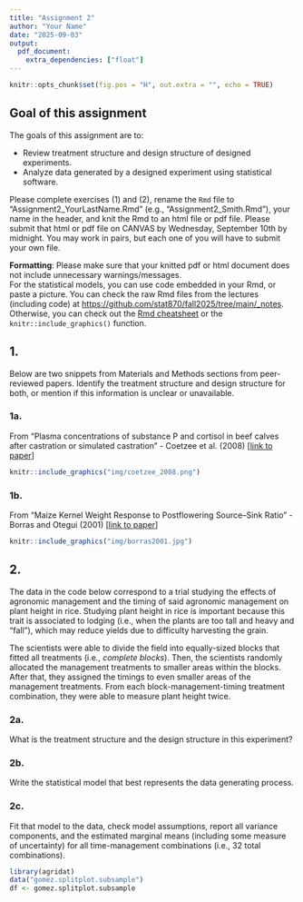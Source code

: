 ```yaml
---
title: "Assignment 2"
author: "Your Name"
date: "2025-09-03"
output: 
  pdf_document:
    extra_dependencies: ["float"]
---
```


```r
knitr::opts_chunk$set(fig.pos = "H", out.extra = "", echo = TRUE)
```

## Goal of this assignment  

The goals of this assignment are to: 

- Review treatment structure and design structure of designed experiments.  
- Analyze data generated by a designed experiment using statistical software. 

Please complete exercises (1) and (2), rename the `Rmd` file to "Assignment2_YourLastName.Rmd" (e.g., "Assignment2_Smith.Rmd"), your name in the header, and knit the Rmd to an html file or pdf file. Please submit that html or pdf file on CANVAS by Wednesday, September 10th by midnight. You may work in pairs, but each one of you will have to submit your own file. 

**Formatting**: Please make sure that your knitted pdf or html document does not include unnecessary warnings/messages.  
For the statistical models, you can use \LaTeX code embedded in your Rmd, or paste a picture. You can check the raw Rmd files from the lectures (including \LaTeX code) at [https://github.com/stat870/fall2025/tree/main/_notes](https://github.com/stat870/fall2025/tree/main/_notes). Otherwise, you can check out the [Rmd cheatsheet](https://rstudio.github.io/cheatsheets/html/rmarkdown.html) or the `knitr::include_graphics()` function. 

## 1. 

Below are two snippets from Materials and Methods sections from peer-reviewed papers. Identify the treatment structure and design structure for both, or mention if this information is unclear or unavailable. 

### 1a. 

From "Plasma concentrations of substance P and cortisol in beef calves after castration or simulated castration" - Coetzee et al. (2008) [[link to paper](https://avmajournals.avma.org/view/journals/ajvr/69/6/ajvr.69.6.751.xml)] 

```r
knitr::include_graphics("img/coetzee_2008.png")
```

### 1b. 

From "Maize Kernel Weight Response to Postflowering Source–Sink Ratio" - Borras and Otegui (2001) [[link to paper](https://acsess.onlinelibrary.wiley.com/doi/abs/10.2135/cropsci2001.1816)]

```r
knitr::include_graphics("img/borras2001.jpg")
```

## 2. 

The data in the code below correspond to a trial studying the effects of agronomic management and the timing of said agronomic management on plant height in rice. 
Studying plant height in rice is important because this trait is associated to lodging (i.e., when the plants are too tall and heavy and "fall"), which may reduce yields due to difficulty harvesting the grain. 

The scientists were able to divide the field into equally-sized blocks that fitted all treatments (i.e., *complete blocks*). 
Then, the scientists randomly allocated the management treatments to smaller areas within the blocks. 
After that, they assigned the timings to even smaller areas of the management treatments. 
From each block-management-timing treatment combination, they were able to measure plant height twice. 

### 2a. 

What is the treatment structure and the design structure in this experiment? 

### 2b. 

Write the statistical model that best represents the data generating process. 

### 2c. 

Fit that model to the data, check model assumptions, report all variance components, and the estimated marginal means (including some measure of uncertainty) for all time-management combinations (i.e., 32 total combinations). 

```r
library(agridat)
data("gomez.splitplot.subsample")
df <- gomez.splitplot.subsample
```




